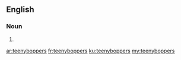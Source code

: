 ==English==

===Noun===
{{head|en|plural}}

# {{plural of|teenybopper|lang=en}}

[[ar:teenyboppers]]
[[fr:teenyboppers]]
[[ku:teenyboppers]]
[[my:teenyboppers]]